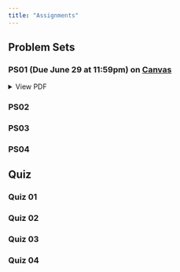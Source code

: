 ```yaml
---
title: "Assignments"
---
```


## Problem Sets

### PS01 (Due June 29 at 11:59pm) on [**Canvas**](https://canvas.uoregon.edu/courses/266330/assignments/1875504){target="_blank"} 

```{=html}
<details>
  <summary>View PDF</summary> 
  <a class="btn btn-primary btn-lg cv-download" href="documents/problem-sets/ps01/questions.pdf" target="_blank">
    <i class="fa-solid fa-file-arrow-down"></i>&ensp;Download 
  </a>
  <div class="embed-container">
    <iframe src="documents/problem-sets/ps01/questions.pdf" style="border: 0.5px" height="1000" width="800"></iframe>
  </div>
</details>
```

### PS02

### PS03

### PS04


## Quiz

### Quiz 01

### Quiz 02

### Quiz 03

### Quiz 04